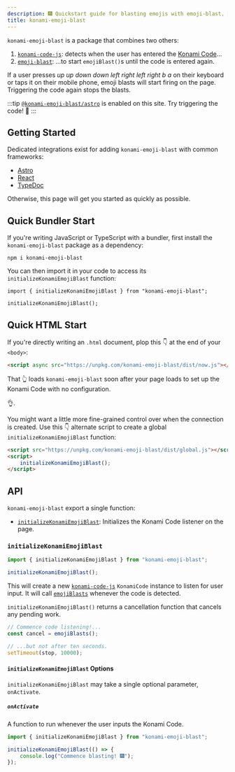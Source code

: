 ```yaml
---
description: 🎆 Quickstart guide for blasting emojis with emoji-blast. 🎇
title: konami-emoji-blast
---
```


`konami-emoji-blast` is a package that combines two others:

1. [`konami-code-js`](https://www.npmjs.com/package/konami-code-js): detects when the user has entered the [Konami Code](https://en.wikipedia.org/wiki/Konami_Code)...
1. [`emoji-blast`](./api): ...to start `emojiBlast()`s until the code is entered again.

If a user presses <em>up</em> <em>up</em> <em>down</em> <em>down</em> <em>left</em> <em>right</em> <em>left</em> <em>right</em> <em>b</em> <em>a</em>
on their keyboard or taps it on their mobile phone, emoji blasts will start firing on the page.
Triggering the code again stops the blasts.

:::tip
[`@konami-emoji-blast/astro`](../integrations/astro) is enabled on this site.
Try triggering the code! 🎇
:::

## Getting Started

Dedicated integrations exist for adding `konami-emoji-blast` with common frameworks:

- [Astro](./astro)
- [React](./react)
- [TypeDoc](./typedoc)

Otherwise, this page will get you started as quickly as possible.

## Quick Bundler Start

If you're writing JavaScript or TypeScript with a bundler, first install the `konami-emoji-blast` package as a dependency:

```shell
npm i konami-emoji-blast
```

You can then import it in your code to access its `initializeKonamiEmojiBlast` function:

```tsx
import { initializeKonamiEmojiBlast } from "konami-emoji-blast";

initializeKonamiEmojiBlast();
```

## Quick HTML Start

If you're directly writing an `.html` document, plop this 👇 at the end of your `<body>`:

```html
<script async src="https://unpkg.com/konami-emoji-blast/dist/now.js"></script>
```

That 👆 loads `konami-emoji-blast` soon after your page loads to set up the Konami Code with no configuration.

👌.

You might want a little more fine-grained control over when the connection is created.
Use this 👇 alternate script to create a global `initializeKonamiEmojiBlast` function:

```html
<script src="https://unpkg.com/konami-emoji-blast/dist/global.js"></script>
<script>
	initializeKonamiEmojiBlast();
</script>
```

## API

`konami-emoji-blast` export a single function:

- [`initializeKonamiEmojiBlast`](#initializekonamiemojiblast): Initializes the Konami Code listener on the page.

### `initializeKonamiEmojiBlast`

```ts
import { initializeKonamiEmojiBlast } from "konami-emoji-blast";

initializeKonamiEmojiBlast();
```

This will create a new [`konami-code-js`](https://www.npmjs.com/package/konami-code-js) `KonamiCode` instance to listen for user input.
It will call [`emojiBlasts`](./emoji-blast#emojiblasts) whenever the code is detected.

`initializeKonamiEmojiBlast()` returns a cancellation function that cancels any pending work.

```typescript
// Commence code listening!...
const cancel = emojiBlasts();

// ...but not after ten seconds.
setTimeout(stop, 10000);
```

#### `initializeKonamiEmojiBlast` Options

`initializeKonamiEmojiBlast` may take a single optional parameter, `onActivate`.

##### `onActivate`

A function to run whenever the user inputs the Konami Code.

```ts
import { initializeKonamiEmojiBlast } from "konami-emoji-blast";

initializeKonamiEmojiBlast(() => {
	console.log("Commence blasting! 🎆");
});
```
